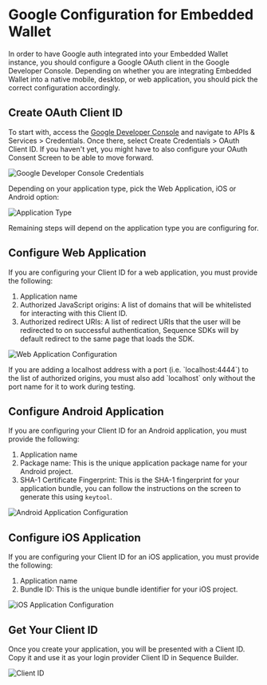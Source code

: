 
# Google Configuration for Embedded Wallet

In order to have Google auth integrated into your Embedded Wallet instance, you should configure a Google OAuth client in the Google Developer Console. Depending on whether you are integrating Embedded Wallet into a native mobile, desktop, or web application, you should pick the correct configuration accordingly.

## Create OAuth Client ID

To start with, access the [Google Developer Console](https://console.cloud.google.com/) and navigate to APIs & Services > Credentials. Once there, select Create Credentials > OAuth Client ID. If you haven't yet, you might have to also configure your OAuth Consent Screen to be able to move forward.

![Google Developer Console Credentials](/img/embedded_wallet/google/1.png)

Depending on your application type, pick the Web Application, iOS or Android option:

![Application Type](/img/embedded_wallet/google/2.png)

Remaining steps will depend on the application type you are configuring for.

## Configure Web Application

If you are configuring your Client ID for a web application, you must provide the following:

1. Application name
2. Authorized JavaScript origins: A list of domains that will be whitelisted for interacting with this Client ID.
3. Authorized redirect URIs: A list of redirect URIs that the user will be redirected to on successful authentication, Sequence SDKs will by default redirect to the same page that loads the SDK.

![Web Application Configuration](/img/embedded_wallet/google/3.png)

<Callout type="info">
  If you are adding a localhost address with a port (i.e. `localhost:4444`) to the list of authorized origins, you must also add `localhost` only without the port name for it to work during testing.
</Callout>

## Configure Android Application

If you are configuring your Client ID for an Android application, you must provide the following:

1. Application name
2. Package name: This is the unique application package name for your Android project.
3. SHA-1 Certificate Fingerprint: This is the SHA-1 fingerprint for your application bundle, you can follow the instructions on the screen to generate this using `keytool`.

![Android Application Configuration](/img/embedded_wallet/google/4.png)

## Configure iOS Application

If you are configuring your Client ID for an iOS application, you must provide the following:

1. Application name
2. Bundle ID: This is the unique bundle identifier for your iOS project.

![iOS Application Configuration](/img/embedded_wallet/google/5.png)

## Get Your Client ID

Once you create your application, you will be presented with a Client ID. Copy it and use it as your login provider Client ID in Sequence Builder.

![Client ID](/img/embedded_wallet/google/6.png)
